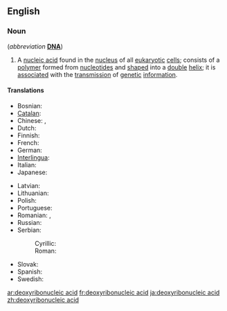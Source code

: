 ==English==
{{wikipedia|DNA}}

===Noun===
{{en-noun|sg=[[deoxyribonucleic]] [[acid]]|-}} (''abbreviation'' '''[[DNA]]''')

# {{genetics|biochemistry}} A [[nucleic acid]] found in the [[nucleus]] of all [[eukaryotic]] [[cell]]s; consists of a [[polymer]] formed from [[nucleotide]]s and [[shaped]] into a [[double]] [[helix]]; it is [[associated]] with the [[transmission]] of [[genetic]] [[information]].

====Translations====
<!--Put the full forms only in this table. The translations of the abbreviation belong the translation table for "DNA", not here-->
{{trans-top|deoxyribonucleic acid}}
*Bosnian: {{t|bs|dezoksiribonukleinska kiselina|f}}
*[[Catalan]]: {{t|ca|àcid desoxiribonucleic}}
*Chinese: {{t|zh|核酸|tr=hésuān}}, {{t|zh|脱氧核糖核酸|tr=tuōyǎnghé táng hésuān}}
*Dutch: {{t|nl|desoxyribonucleïnezuur}}
*Finnish: {{t|fi|deoksiribonukleiinihappo}}
*French: {{t|fr|acide désoxyribonucléique|m}}
*German: {{t|de|Desoxyribonukleinsäure|f}}
*[[Interlingua]]: {{t|ia|acido desoxyribonucleic}}
*Italian: {{t|it|acido desossiribonucleico|m}}
*Japanese: {{t|ja|デオキシリボ核酸|tr=deokishiribo kakusan}}
{{trans-mid}}
*Latvian: {{t|lv|dezoksiribonukleīnskābe}}
*Lithuanian: {{t|lt|deoksiribonukleinine rūgštis}}
*Polish: {{t|pl|kwas dezoksyrybonukleinowy|m}}
*Portuguese: {{t|pt|ácido desoxirribonucléico}}
*Romanian: {{t|ro|acidul dezoxiribonucleic|m}}, {{t|ro|ADN|m}}
*Russian: {{t|ru|дезоксирибонуклеиновая кислота|tr=dɛsoksiribonukleínovaja kislotá|f|sc=Cyrl}}
*Serbian:
*:Cyrillic: {{t|sr|дезоксирибонуклеинска киселина|f}}
*:Roman: {{t|sr|dezoksiribonukleinska kiselina|f}}
*Slovak: {{t|sk|deoxyribonukleová kyselina|f}}
*Spanish: {{t|es|ácido desoxirribonucleico|m}}
*Swedish: {{t|sv|deoxiribonukleinsyra|c}}
{{trans-bottom}}

[[ar:deoxyribonucleic acid]]
[[fr:deoxyribonucleic acid]]
[[ja:deoxyribonucleic acid]]
[[zh:deoxyribonucleic acid]]